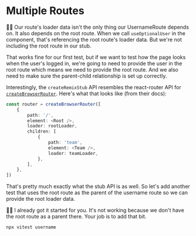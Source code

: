# Multiple Routes

👨‍💼 Our route's loader data isn't the only thing our UsernameRoute depends on.
It also depends on the root route. When we call `useOptionalUser` in the
component, that's referencing the root route's loader data. But we're not
including the root route in our stub.

That works fine for our first test, but if we want to test how the page looks
when the user's logged in, we're going to need to provide the user in the root
route which means we need to provide the root route. And we also need to make
sure the parent-child relationship is set up correctly.

Interestingly, the `createRemixStub` API resembles the react-router API for
[`createBrowserRouter`](https://reactrouter.com/en/main/routers/create-browser-router).
Here's what that looks like (from their docs):

```ts
const router = createBrowserRouter([
	{
		path: '/',
		element: <Root />,
		loader: rootLoader,
		children: [
			{
				path: 'team',
				element: <Team />,
				loader: teamLoader,
			},
		],
	},
])
```

That's pretty much exactly what the stub API is as well. So let's add another
test that uses the root route as the parent of the username route so we can
provide the root loader data.

🧝‍♂️ I already got it started for you. It's not working because we don't have the
root route as a parent there. Your job is to add that bit.

```sh nonumber
npx vitest username
```
